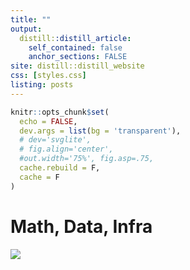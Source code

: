 ```yaml
---
title: ""
output:
  distill::distill_article:
    self_contained: false
    anchor_sections: FALSE
site: distill::distill_website
css: [styles.css]
listing: posts
---
```


```r
knitr::opts_chunk$set(
  echo = FALSE,
  dev.args = list(bg = 'transparent'),
  # dev='svglite',
  # fig.align='center',
  #out.width='75%', fig.asp=.75,
  cache.rebuild = F,
  cache = F
)
```

<div class='index-title' style="">
<h1>
Math, Data, Infra
</h1>
</div>

![](img/banner.png)
